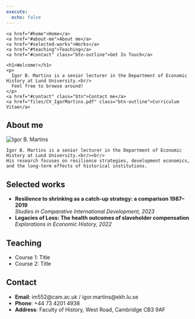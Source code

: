 ---
execute:
  echo: false
---

::: {=html}
<nav class="navbar">
  <div class="container">
    <a href="#home">Home</a>
    <a href="#about-me">About me</a>
    <a href="#selected-works">Works</a>
    <a href="#teaching">Teaching</a>
    <a href="#contact" class="btn-outline">Get In Touch</a>
  </div>
</nav>
:::

::: {=html}
<section class="hero" id="home">
  <div class="hero-content">
    <h1>Welcome!</h1>
    <p>
      Igor B. Martins is a senior lecturer in the Department of Economic History at Lund University.<br/>
      Feel free to browse around!
    </p>
    <a href="#contact" class="btn">Contact me</a>
    <a href="files/CV_IgorMartins.pdf" class="btn-outline">Curriculum Vitae</a>
  </div>
</section>
:::

## About me {#about-me}

::: {=html}
<div class="about-flex">
  <img src="images/me.jpg" alt="Igor B. Martins" class="profile-pic"/>
  <div class="about-text">
    Igor B. Martins is a senior lecturer in the Department of Economic History at Lund University.<br/><br/>
    His research focuses on resilience strategies, development economics, and the long-term effects of historical institutions.
  </div>
</div>
:::

## Selected works {#selected-works}

- **Resilience to shrinking as a catch-up strategy: a comparison 1987–2019**  
  *Studies in Comparative International Development, 2023*
- **Legacies of Loss: The health outcomes of slaveholder compensation**  
  *Explorations in Economic History, 2022*

## Teaching {#teaching}

- Course 1: Title  
- Course 2: Title

## Contact {#contact}

- **Email**: im552@cam.ac.uk / igor.martins@ekh.lu.se  
- **Phone**: +44 73 4201 4938  
- **Address**: Faculty of History, West Road, Cambridge CB3 9AF

